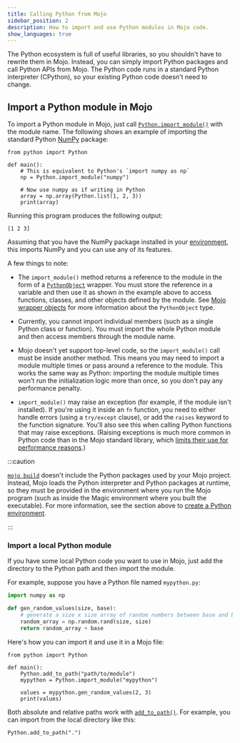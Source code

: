 ```yaml
---
title: Calling Python from Mojo
sidebar_position: 2
description: How to import and use Python modules in Mojo code.
show_languages: true
---
```


The Python ecosystem is full of useful libraries, so you shouldn't have to
rewrite them in Mojo. Instead, you can simply import Python packages and call
Python APIs from Mojo. The Python code runs in a standard Python interpreter
(CPython), so your existing Python code doesn't need to change.

## Import a Python module in Mojo

To import a Python module in Mojo, just call
[`Python.import_module()`](/mojo/stdlib/python/python/Python#import_module)
with the module name. The following shows an example of importing the standard
Python [NumPy](https://numpy.org/) package:

```mojo
from python import Python

def main():
    # This is equivalent to Python's `import numpy as np`
    np = Python.import_module("numpy")

    # Now use numpy as if writing in Python
    array = np.array(Python.list(1, 2, 3))
    print(array)
```

Running this program produces the following output:

```
[1 2 3]
```

Assuming that you have the NumPy package installed in your
[environment](#create-a-python-environment), this imports NumPy and you can use any
of its features.

A few things to note:

* The `import_module()` method returns a reference to the module in the form of
  a [`PythonObject`](/mojo/stdlib/python/python_object/PythonObject)
  wrapper. You must store the reference in a variable and then use it as shown
  in the example above to access functions, classes, and other objects defined
  by the module. See [Mojo wrapper objects](/mojo/manual/python/types#mojo-wrapper-objects)
  for more information about the `PythonObject` type.

* Currently, you cannot import individual members (such as a single Python class
  or function). You must import the whole Python module and then access members
  through the module name.

* Mojo doesn't yet support top-level code, so the `import_module()` call must
  be inside another method. This means you may need to import a module multiple
  times or pass around a reference to the module. This works the same way as
  Python: importing the module multiple times won't run the initialization
  logic more than once, so you don't pay any performance penalty.

* `import_module()` may raise an exception (for example, if the module isn't
  installed). If you're using it inside an `fn` function, you need to either
  handle errors (using a `try/except` clause), or add the `raises` keyword to
  the function signature. You'll also see this when calling Python functions
  that may raise exceptions. (Raising exceptions is much more common in Python
  code than in the Mojo standard library, which
  [limits their use for performance reasons](/mojo/roadmap#the-standard-library-has-limited-exceptions-use).)

:::caution

[`mojo build`](/mojo/cli/build) doesn't include the Python packages used by
your Mojo project. Instead, Mojo loads the Python interpreter and Python
packages at runtime, so they must be provided in the environment where you run
the Mojo program (such as inside the Magic environment where you built the
executable). For more information, see the section above to [create a Python
environment](#create-a-python-environment).

:::

### Import a local Python module

If you have some local Python code you want to use in Mojo, just add
the directory to the Python path and then import the module.

For example, suppose you have a Python file named `mypython.py`:

```python title="mypython.py"
import numpy as np

def gen_random_values(size, base):
    # generate a size x size array of random numbers between base and base+1
    random_array = np.random.rand(size, size)
    return random_array + base
```

Here's how you can import it and use it in a Mojo file:

```mojo title="main.mojo"
from python import Python

def main():
    Python.add_to_path("path/to/module")
    mypython = Python.import_module("mypython")

    values = mypython.gen_random_values(2, 3)
    print(values)
```

Both absolute and relative paths work with
[`add_to_path()`](/mojo/stdlib/python/python/Python#add_to_path). For example,
you can import from the local directory like this:

```mojo
Python.add_to_path(".")
```
